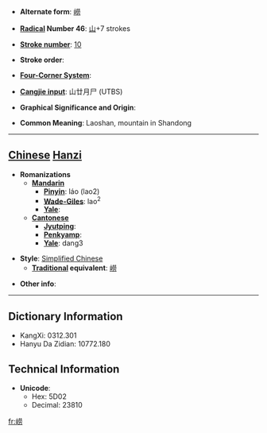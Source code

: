 * '''Alternate form''': [[嶗]]

* '''[[Wiktionary:Chinese radical index| Radical]] Number 46''': [[Wiktionary:Chinese radical index 山|山]]+7 strokes

* '''[[Wiktionary:Chinese total strokes index|Stroke number]]''': [[Wiktionary:Chinese total strokes index 10|10]]

* '''Stroke order''': 

* '''[[Wiktionary:Chinese four corner index|Four-Corner System]]''': 

* '''[[Wiktionary:Chinese Cangjie index|Cangjie input]]''': 山廿月尸 (UTBS)

* '''Graphical Significance and Origin''': 

* '''Common Meaning''': Laoshan, mountain in Shandong

----

== [[Chinese]] [[Hanzi]] ==

* '''Romanizations'''
** '''[[Mandarin]]'''
*** '''[[Pinyin]]''': láo (lao2)
*** '''[[Wade-Giles]]''': lao<sup>2</sup>
*** '''[[Yale]]''': 
** '''[[Cantonese]]'''
*** '''[[Jyutping]]''':
*** '''[[Penkyamp]]''': 
*** '''[[Yale]]''': dang3

* '''Style''': [[Simplified Chinese]] 
** '''[[Traditional Chinese|Traditional]] equivalent''': [[嶗]]

* '''Other info''': 

----

== Dictionary Information ==

* KangXi: 0312.301
* Hanyu Da Zidian: 10772.180

== Technical Information ==

* '''Unicode''':
** Hex: 5D02
** Decimal: 23810

[[fr:崂]]
